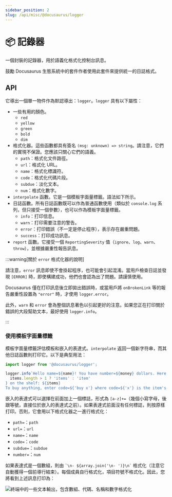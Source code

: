 ```yaml
---
sidebar_position: 2
slug: /api/misc/@docusaurus/logger
---
```


# 📦 記錄器

一個封裝的記錄器，用於語義化格式化控制台訊息。

鼓勵 Docusaurus 生態系統中的套件作者使用此套件來提供統一的日誌格式。

## API

它導出一個單一物件作為默認導出：`logger`。`logger` 具有以下屬性：

- 一些有用的顏色。
  - `red`
  - `yellow`
  - `green`
  - `bold`
  - `dim`
- 格式化器。這些函數都具有簽名 `(msg: unknown) => string`。請注意，它們的實現不保證。您應該只關心它們的語義。
  - `path`：格式化文件路徑。
  - `url`：格式化 URL。
  - `name`：格式化標識符。
  - `code`：格式化代碼片段。
  - `subdue`：淡化文本。
  - `num`：格式化數字。
- `interpolate` 函數。它是一個模板字面量標籤。語法如下所示。
- 日誌函數。所有日誌函數既可以作為普通函數使用（類似於 `console.log` 系列，但只接受一個參數），也可以作為模板字面量標籤。
  - `info`：打印信息。
  - `warn`：打印需要注意的警告。
  - `error`：打印錯誤（不一定是停止程序），表示存在嚴重問題。
  - `success`：打印成功訊息。
- `report` 函數。它接受一個 `ReportingSeverity` 值（`ignore`、`log`、`warn`、`throw`），並根據嚴重性報告訊息。

:::warning[關於 `error` 格式化器的說明]

請注意，`error` 訊息即使不會掛起程序，也可能會引起混淆。當用戶檢查日誌並發現 `[ERROR]` 時，即使構建成功，他們也會認為出了問題。請謹慎使用。

Docusaurus 僅在打印訊息後立即拋出錯誤時，或當用戶將 `onBrokenLink` 等的報告嚴重性設置為 `"error"` 時，才使用 `logger.error`。

此外，`warn` 和 `error` 會為整個訊息著色以引起更好的注意。如果您正在打印關於錯誤的大段幫助文本，最好使用 `logger.info`。

:::

### 使用模板字面量標籤

模板字面量標籤評估模板和嵌入的表達式。`interpolate` 返回一個新字符串，而其他日誌函數則打印它。以下是典型用法：

```js
import logger from '@docusaurus/logger';

logger.info`Hello name=${name}! You have number=${money} dollars. Here are the ${
  items.length > 1 ? 'items' : 'item'
} on the shelf: ${items}
To buy anything, enter code=${'buy x'} where code=${'x'} is the item's name; to quit, press code=${'Ctrl + C'}.`;
```

嵌入的表達式可以選擇在前面加上一個標誌，形式為 `[a-z]+=`（幾個小寫字母，後跟等號，直接位於嵌入的表達式之前）。如果表達式前面沒有任何標誌，則按原樣打印。否則，它會用以下格式化器之一進行格式化：

- `path=`：`path`
- `url=`：`url`
- `name=`：`name`
- `code=`：`code`
- `subdue=`：`subdue`
- `number=`：`num`

如果表達式是一個數組，則由 `` `\n- ${array.join('\n- ')}\n` `` 格式化（注意它自動獲得一個前導行結束）。每個成員自行格式化，項目符號不格式化。因此，您將看到上述訊息打印為：

![終端中的一些文本輸出，包含數組、代碼、名稱和數字格式化](./demo.png)